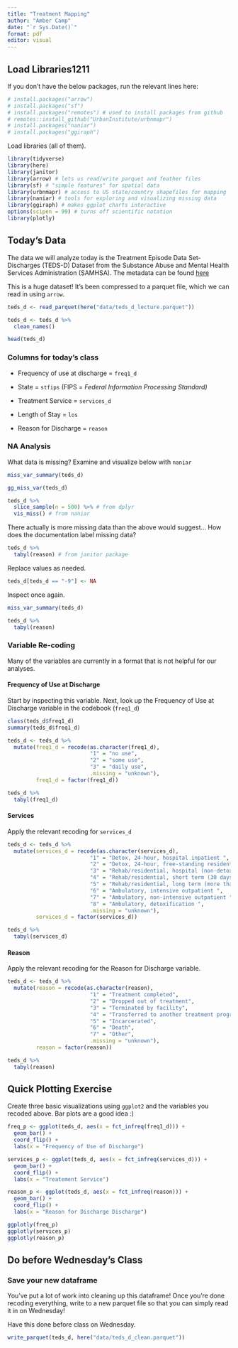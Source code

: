 ```yaml
---
title: "Treatment Mapping"
author: "Amber Camp" 
date: "`r Sys.Date()`"
format: pdf
editor: visual
---
```


## Load Libraries1211

If you don't have the below packages, run the relevant lines here:

```r
# install.packages("arrow")
# install.packages("sf")
# install.packages("remotes") # used to install packages from github
# remotes::install_github("UrbanInstitute/urbnmapr")
# install.packages("naniar")
# install.packages("ggiraph")
```

Load libraries (all of them).

```r
library(tidyverse)
library(here)
library(janitor) 
library(arrow) # lets us read/write parquet and feather files
library(sf) # "simple features" for spatial data
library(urbnmapr) # access to US state/country shapefiles for mapping
library(naniar) # tools for exploring and visualizing missing data
library(ggiraph) # makes ggplot charts interactive
options(scipen = 99) # turns off scientific notation
library(plotly)
```

## Today's Data

The data we will analyze today is the Treatment Episode Data Set-Discharges (TEDS-D) Dataset from the Substance Abuse and Mental Health Services Administration (SAMHSA). The metadata can be found [here](https://www.samhsa.gov/data/system/files/media-puf-file/TEDS-D-2021-DS0001-info-codebook.pdf)

This is a huge dataset! It's been compressed to a parquet file, which we can read in using `arrow`.

```r
teds_d <- read_parquet(here("data/teds_d_lecture.parquet"))

teds_d <- teds_d %>%
  clean_names()

head(teds_d)
```

### Columns for today's class

-   Frequency of use at discharge = `freq1_d`

-   State = `stfips` (FIPS = *Federal Information Processing Standard)*

-   Treatment Service = `services_d`

-   Length of Stay = `los`

-   Reason for Discharge = `reason`

### NA Analysis

What data is missing? Examine and visualize below with `naniar`

```r
miss_var_summary(teds_d)

gg_miss_var(teds_d)

teds_d %>%
  slice_sample(n = 500) %>% # from dplyr
  vis_miss() # from naniar
```

There actually is more missing data than the above would suggest... How does the documentation label missing data?

```r
teds_d %>% 
  tabyl(reason) # from janitor package
```

Replace values as needed.

```r
teds_d[teds_d == "-9"] <- NA
```

Inspect once again.

```r
miss_var_summary(teds_d)

teds_d %>% 
  tabyl(reason)
```

### Variable Re-coding

Many of the variables are currently in a format that is not helpful for our analyses.

#### Frequency of Use at Discharge

Start by inspecting this variable. Next, look up the Frequency of Use at Discharge variable in the codebook (`freq1_d`)

```r
class(teds_d$freq1_d)
summary(teds_d$freq1_d)

teds_d <- teds_d %>%
  mutate(freq1_d = recode(as.character(freq1_d),
                          "1" = "no use",
                          "2" = "some use",
                          "3" = "daily use",
                          .missing = "unknown"),
         freq1_d = factor(freq1_d))

teds_d %>% 
  tabyl(freq1_d) 
```

#### Services

Apply the relevant recoding for `services_d`

```r
teds_d <- teds_d %>%
  mutate(services_d = recode(as.character(services_d),
                          "1" = "Detox, 24-hour, hospital inpatient ",
                          "2" = "Detox, 24-hour, free-standing residential ",
                          "3" = "Rehab/residential, hospital (non-detox) ",
                          "4" = "Rehab/residential, short term (30 days or fewer) ",
                          "5" = "Rehab/residential, long term (more than 30 days) ",
                          "6" = "Ambulatory, intensive outpatient ",
                          "7" = "Ambulatory, non-intensive outpatient ",
                          "8" = "Ambulatory, detoxification ",
                          .missing = "unknown"),
         services_d = factor(services_d))

teds_d %>% 
  tabyl(services_d) 
```

#### Reason

Apply the relevant recoding for the Reason for Discharge variable.

```r
teds_d <- teds_d %>%
  mutate(reason = recode(as.character(reason),
                          "1" = "Treatment completed",
                          "2" = "Dropped out of treatment",
                          "3" = "Terminated by facility",
                          "4" = "Transferred to another treatment program or facility ",
                          "5" = "Incarcerated",
                          "6" = "Death",
                          "7" = "Other",
                          .missing = "unknown"),
         reason = factor(reason))

teds_d %>% 
  tabyl(reason) 
```

## Quick Plotting Exercise

Create three basic visualizations using `ggplot2` and the variables you recoded above. Bar plots are a good idea :)

```r
freq_p <- ggplot(teds_d, aes(x = fct_infreq(freq1_d))) +
  geom_bar() +
  coord_flip() +
  labs(x = "Frequency of Use of Discharge")

services_p <- ggplot(teds_d, aes(x = fct_infreq(services_d))) +
  geom_bar() +
  coord_flip() +
  labs(x = "Treatement Service")

reason_p <- ggplot(teds_d, aes(x = fct_infreq(reason))) +
  geom_bar() +
  coord_flip() +
  labs(x = "Reason for Discharge Discharge")

ggplotly(freq_p)
ggplotly(services_p)
ggplotly(reason_p)
```

## Do before Wednesday's Class

### Save your new dataframe

You've put a lot of work into cleaning up this dataframe! Once you're done recoding everything, write to a new parquet file so that you can simply read it in on Wednesday!

Have this done before class on Wednesday.

```r
write_parquet(teds_d, here("data/teds_d_clean.parquet"))
```
